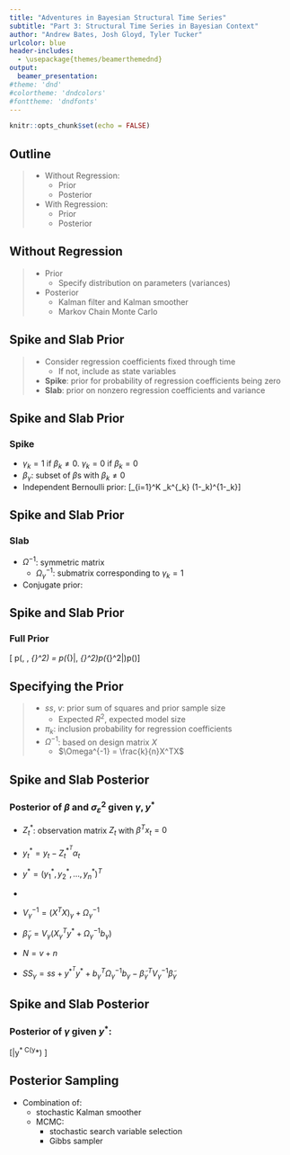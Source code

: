 ```yaml
---
title: "Adventures in Bayesian Structural Time Series"
subtitle: "Part 3: Structural Time Series in Bayesian Context"
author: "Andrew Bates, Josh Gloyd, Tyler Tucker"
urlcolor: blue
header-includes:
  - \usepackage{themes/beamerthemednd}
output: 
  beamer_presentation:
#theme: 'dnd'
#colortheme: 'dndcolors'
#fonttheme: 'dndfonts'
---
```


```r
knitr::opts_chunk$set(echo = FALSE)
```

## Outline

> - Without Regression:
>      - Prior
>      - Posterior
> - With Regression:
>      - Prior
>      - Posterior
     
<!-- slide 3 -->

## Without Regression

> - Prior
>     - Specify distribution on parameters (variances)
> - Posterior
>     - Kalman filter and Kalman smoother
>     - Markov Chain Monte Carlo


<!-- slide 4 -->


## Spike and Slab Prior

> - Consider regression coefficients fixed through time
>     - If not, include as state variables
> - **Spike**: prior for probability of regression coefficients being zero
> - **Slab**: prior on nonzero regression coefficients and variance

<!-- slide 5 -->

## Spike and Slab Prior

### Spike

- $\gamma_k = 1$ if $\beta_k \neq 0$. $\gamma_k = 0$ if $\beta_k = 0$
- $\beta_{\gamma}$: subset of $\beta$s with $\beta_k \neq 0$
- Independent Bernoulli prior:
\[\gamma \sim \prod_{i=1}^K \pi_k^{\gamma_k} (1-\pi_k)^{1-\gamma_k}\]


<!-- slide 6 -->


## Spike and Slab Prior

### Slab

- $\Omega^{-1}$: symmetric matrix
    - $\Omega_{\gamma}^{-1}$: submatrix corresponding to $\gamma_k = 1$
- Conjugate prior:
\begin{align*}
&\beta_{\gamma}\big|\sigma_{\varepsilon}^2, \gamma \sim N(b_{\gamma}, \sigma_{\varepsilon}^2\Omega_{\gamma}) 
& \frac{1}{\sigma_{\varepsilon}^2}\big|\gamma \sim \mathrm{Gamma}\left(\frac{v}{2}, \frac{ss}{2}\right)
\end{align*}


<!-- slide 7 -->


## Spike and Slab Prior

### Full Prior

\[ p(\beta, \gamma, \sigma_{\varepsilon}^2) = p(\beta_{\gamma}|\gamma, \sigma_{\varepsilon}^2)p(\sigma_{\varepsilon}^2|\gamma)p(\gamma)\]


<!-- slide 8 -->

## Specifying the Prior

> - $ss$, $v$: prior sum of squares and prior sample size
>     - Expected $R^2$, expected model size
> - $\pi_k$: inclusion probability for regression coefficients
> - $\Omega^{-1}$: based on design matrix $X$
>     - $\Omega^{-1} = \frac{k}{n}X^TX$


<!-- slide 9 -->


## Spike and Slab Posterior

### Posterior of $\beta$ and $\sigma_{\varepsilon}^2$ given $\gamma, y^*$

- $Z_t^*$: observation matrix $Z_t$ with $\beta^Tx_t = 0$
- $y_t^* = y_t - Z_t^{*^T}\alpha_t$
- $y^* = (y_1^*, y_2^*, \ldots, y_n^*)^T$

- \begin{align*}
&\beta_{\gamma}\big|\sigma_{\varepsilon}, \gamma, y^* \sim N(\tilde{\beta}_{\gamma}, \sigma_{\varepsilon}^2V_{\gamma})
& \frac{1}{\sigma_{\varepsilon}^2}\big|\gamma,y^* \sim \mathrm{Gamma}\left(\frac{N}{2}, \frac{SS_{\gamma}}{2}\right)
\end{align*}
- $V_{\gamma}^{-1} = (X^TX)_{\gamma} + \Omega_{\gamma}^{-1}$
- $\tilde{\beta}_{\gamma} = V_{\gamma}(X_{\gamma}^Ty^* + \Omega_{\gamma}^{-1} b_{\gamma})$
- $N = v + n$
- $SS_{\gamma} = ss + y^{*^T} y^* + b_{\gamma}^T\Omega_{\gamma}^{-1}b_{\gamma} - \tilde{\beta}_{\gamma}^TV_{\gamma}^{-1}\tilde{\beta}_{\gamma}$


<!-- slide 10 -->

## Spike and Slab Posterior

### Posterior of $\gamma$ given $y^*$:
\[\gamma\big|y^* \sim C(y^*) \frac{|\Omega_{\gamma}^{-1}|^{1/2}}{|V_{\gamma}^{-1}|^{1/2}} \frac{p(\gamma)}{SS_{\gamma}^{N/2 - 1}}\]


<!-- slide 11 -->

## Posterior Sampling

- Combination of:
    - stochastic Kalman smoother
    - MCMC:
        - stochastic search variable selection
        - Gibbs sampler
